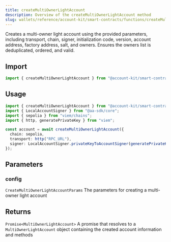 ```yaml
---
title: createMultiOwnerLightAccount
description: Overview of the createMultiOwnerLightAccount method
slug: wallets/reference/account-kit/smart-contracts/functions/createMultiOwnerLightAccount
---
```


Creates a multi-owner light account using the provided parameters, including transport, chain, signer, initialization code, version, account address, factory address, salt, and owners. Ensures the owners list is deduplicated, ordered, and valid.

## Import

```ts
import { createMultiOwnerLightAccount } from "@account-kit/smart-contracts";
```

## Usage

```ts
import { createMultiOwnerLightAccount } from "@account-kit/smart-contracts";
import { LocalAccountSigner } from "@aa-sdk/core";
import { sepolia } from "viem/chains";
import { http, generatePrivateKey } from "viem";

const account = await createMultiOwnerLightAccount({
  chain: sepolia,
  transport: http("RPC_URL"),
  signer: LocalAccountSigner.privateKeyToAccountSigner(generatePrivateKey()),
});
```

## Parameters

### config

`CreateMultiOwnerLightAccountParams`
The parameters for creating a multi-owner light account

## Returns

`Promise<MultiOwnerLightAccount>`
A promise that resolves to a `MultiOwnerLightAccount` object containing the created account information and methods
